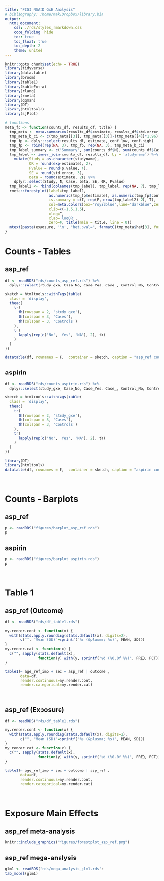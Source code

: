 ```yaml
---
title: "FIGI NSAID GxE Analysis"
# bibliography: /home/mak/Dropbox/library.bib
output: 
  html_document:
    css: ./rds/styles_rmarkdown.css
    code_folding: hide
    toc: true
    toc_float: true
    toc_depth: 2
    theme: united
---
```


<!-- Use this to make window large in html file -->
<style type="text/css">
.main-container {
  max-width: 1500px !important;
  margin-left: auto;
  margin-right: auto;
}
</style>


```r
knitr::opts_chunk$set(echo = TRUE)
library(tidyverse)
library(data.table)
library(broom)
library(table1)
library(kableExtra)
library(rlang)
library(rmeta)
library(qqman) 
library(DT)
library(htmltools)
library(sjPlot)

# functions
meta_fp <- function(counts_df, results_df, title) {
  tmp_meta <- meta.summaries(results_df$estimate, results_df$std.error, method = 'random')
  tmp_meta_b_ci <- c(tmp_meta[[3]], tmp_meta[[3]]-(tmp_meta[[4]]*1.96), tmp_meta[[3]]+(tmp_meta[[4]]*1.96))
  tmp_fp <- dplyr::select(results_df, estimate, conf.low, conf.high)
  tmp_fp <- rbind(rep(NA, 3), tmp_fp, rep(NA, 3), tmp_meta_b_ci)
  tmp_label_summary <- c("Summary", sum(counts_df$N), sum(counts_df$Case), round(tmp_meta[[3]], 2), round(tmp_meta[[4]], 3), round(exp(tmp_meta[[3]]), 2), round(tmp_meta[[5]][2], 4))
  tmp_label <- inner_join(counts_df, results_df, by = 'studyname') %>% 
    mutate(Study = as.character(studyname), 
           OR = round(exp(estimate), 2),
           Pvalue = round(p.value, 4),
           SE = round(std.error, 3),
           beta = round(estimate, 2)) %>% 
    dplyr::select(Study, N, Case, beta, SE, OR, Pvalue)
  tmp_label2 <- rbind(colnames(tmp_label), tmp_label, rep(NA, 7), tmp_label_summary)
  rmeta::forestplot(label=tmp_label2,
                    as.numeric(tmp_fp$estimate), as.numeric(tmp_fp$conf.low), as.numeric(tmp_fp$conf.high), 
                    is.summary = c(T, rep(F, nrow(tmp_label2)-2), T), 
                    col=meta.colors(box="royalblue",line="darkblue",zero='gray0', summary="royalblue"), 
                    clip=c(-1.5,1.5), 
                    xlog=T, 
                    xlab='logOR',
                    zero=0, title(main = title, line = 0))
  mtext(paste(exposure, '\n', "het.pval=", formatC(tmp_meta$het[3], format='e', digits=2)), side = 1, line = 1)
}

```

# Counts - Tables {.tabset}

## asp_ref
```r

df <- readRDS("rds/counts_asp_ref.rds") %>% 
  dplyr::select(study_gxe, Case_No, Case_Yes, Case_, Control_No, Control_Yes, Control_)

sketch = htmltools::withTags(table(
  class = 'display',
  thead(
    tr(
      th(rowspan = 2, 'study_gxe'),
      th(colspan = 3, 'Cases'),
      th(colspan = 3, 'Controls')
    ),
    tr(
      lapply(rep(c('No', 'Yes', 'NA'), 2), th)
    )
  )
))

datatable(df, rownames = F,  container = sketch, caption = "asp_ref counts by study/outcome - n (%)")
```

## aspirin
```r

df <- readRDS("rds/counts_aspirin.rds") %>% 
  dplyr::select(study_gxe, Case_No, Case_Yes, Case_, Control_No, Control_Yes, Control_)

sketch = htmltools::withTags(table(
  class = 'display',
  thead(
    tr(
      th(rowspan = 2, 'study_gxe'),
      th(colspan = 3, 'Cases'),
      th(colspan = 3, 'Controls')
    ),
    tr(
      lapply(rep(c('No', 'Yes', 'NA'), 2), th)
    )
  )
))

library(DT)
library(htmltools)
datatable(df, rownames = F,  container = sketch, caption = "aspirin counts by study/outcome - n (%)")
```
<br>


# Counts - Barplots {.tabset}
## asp_ref
```r
p <- readRDS("figures/barplot_asp_ref.rds")  
p
```

## aspirin
```r
p <- readRDS("figures/barplot_aspirin.rds")  
p
```

<br>

# Table 1 {.tabset}

## asp_ref (Outcome)
```r
df <- readRDS("rds/df_table1.rds")

my.render.cont <- function(x) {
  with(stats.apply.rounding(stats.default(x), digits=2),
       c("", "Mean (SD)"=sprintf("%s (&plusmn; %s)", MEAN, SD)))
}
my.render.cat <- function(x) {
  c("", sapply(stats.default(x),
               function(y) with(y, sprintf("%d (%0.0f %%)", FREQ, PCT))))
}

table1(~ age_ref_imp + sex + asp_ref | outcome ,
       data=df,
       render.continuous=my.render.cont,
       render.categorical=my.render.cat)
```
<br>

## asp_ref (Exposure)
```r
df <- readRDS("rds/df_table1.rds")

my.render.cont <- function(x) {
  with(stats.apply.rounding(stats.default(x), digits=2),
       c("", "Mean (SD)"=sprintf("%s (&plusmn; %s)", MEAN, SD)))
}
my.render.cat <- function(x) {
  c("", sapply(stats.default(x),
               function(y) with(y, sprintf("%d (%0.0f %%)", FREQ, PCT))))
}

table1(~ age_ref_imp + sex + outcome | asp_ref ,
       data=df,
       render.continuous=my.render.cont,
       render.categorical=my.render.cat)
```
<br>

# Exposure Main Effects {.tabset}

## asp_ref meta-analysis
```r
knitr::include_graphics("figures/forestplot_asp_ref.png")
```

## asp_ref mega-analysis
```r
glm1 <- readRDS("rds/mega_analysis_glm1.rds")
tab_model(glm1)
```






<!-- # Exposure Variable Counts by Case/Control + Study  {.tabset} -->
<!-- ```{r counts_setup, echo=F, message=F, cache=F} -->
<!-- # for counts tables -->
<!-- col.from <- c('Case_No', 'Case_Yes', 'Case_', 'Control_No', 'Control_Yes', 'Control_') -->
<!-- col.to <- c('No', 'Yes', 'NAs', 'No', 'Yes', 'NAs') -->

<!-- ``` -->

<!-- ## asp_ref -->
<!-- ```{r counts_asp_ref, message=F, echo=T, warning=F, tidy=T, cache=F} -->
<!-- x <- readRDS('./rds/counts_asp_ref.rds') %>% -->
<!-- 	dplyr::select(study_gxe, Case_No, Case_Yes, Case_, Control_No, Control_Yes, Control_) %>%  -->
<!--   rename_at(vars(col.from), function(x) col.to) -->

<!-- kable(x) %>% -->
<!--   kable_styling(bootstrap_options = "striped", full_width = F, position = 'left') %>%  -->
<!--   add_header_above(c(" " = 1, "Cases (%)" = 3, "Controls (%)" = 3)) %>%  -->
<!--   row_spec(nrow(x), bold = T, color = "black", background = "#EAECEE") -->
<!--   #row_spec(nrow(x), bold = T, color = "white", background = "#D7261E") -->
<!-- ``` -->
<!-- ## aspirin -->
<!-- ```{r counts_aspirin, message=F, echo=T, warning=F, tidy=T, cache=F} -->
<!-- x <- readRDS('./rds/counts_aspirin.rds') %>% -->
<!-- 	dplyr::select(study_gxe, Case_No, Case_Yes, Case_, Control_No, Control_Yes, Control_) %>%  -->
<!--   rename_at(vars(col.from), function(x) col.to) -->

<!-- kable(x) %>% -->
<!--   kable_styling(bootstrap_options = "striped", full_width = F, position = 'left') %>%  -->
<!--   add_header_above(c(" " = 1, "Cases (%)" = 3, "Controls (%)" = 3)) %>%  -->
<!--   row_spec(nrow(x), bold = T, color = "black", background = "#EAECEE") -->
<!--   #row_spec(nrow(x), bold = T, color = "white", background = "#D7261E") -->
<!-- ``` -->
<!-- ## nsaids -->
<!-- ```{r counts_nsaids, message=F, echo=T, warning=F, tidy=T, cache=F} -->
<!-- x <- readRDS('./rds/counts_nsaids.rds') %>% -->
<!-- 	dplyr::select(study_gxe, Case_No, Case_Yes, Case_, Control_No, Control_Yes, Control_) %>%  -->
<!--   rename_at(vars(col.from), function(x) col.to) -->

<!-- kable(x) %>% -->
<!--   kable_styling(bootstrap_options = "striped", full_width = F, position = 'left') %>%  -->
<!--   add_header_above(c(" " = 1, "Cases (%)" = 3, "Controls (%)" = 3)) %>%  -->
<!--   row_spec(nrow(x), bold = T, color = "black", background = "#EAECEE") -->
<!--   #row_spec(nrow(x), bold = T, color = "white", background = "#D7261E") -->
<!-- ``` -->
<!-- <br> -->

<!-- # BarPlots {.tabset} -->
<!-- ## asp_ref -->
<!-- ```{r barplots_asp_ref, message=F, echo=T, warning=F, tidy=T, cache=T, fig.height=16, fig.width=13} -->
<!-- p <- readRDS("./figures/barplot_asp_ref.rds") -->
<!-- p -->
<!-- ``` -->

<!-- ## aspirin -->
<!-- ```{r barplots_aspirin, message=F, echo=T, warning=F, tidy=T, cache=T, fig.height=16, fig.width=13} -->
<!-- p <- readRDS("./figures/barplot_aspirin.rds") -->
<!-- p -->
<!-- ``` -->

<!-- ## nsaids -->
<!-- ```{r barplots_nsaids, message=F, echo=T, warning=F, tidy=T, cache=T, fig.height=16, fig.width=13} -->
<!-- p <- readRDS("./figures/barplot_nsaids.rds") -->
<!-- p -->
<!-- ``` -->
<!-- <br> -->


<!-- # Meta Analysis (YL) {.tabset} -->
<!-- ## asp_ref   -->
<!-- ```{r out.width=1400, echo = F} -->
<!-- knitr::include_graphics("./figures/yi_shiny_asp_ref_FP.png") -->
<!-- ``` -->

<!-- ## aspirin   -->
<!-- ```{r out.width=1400, echo = F} -->
<!-- knitr::include_graphics("./figures/yi_shiny_aspirin_FP.png") -->
<!-- ``` -->

<!-- ## nsaids   -->
<!-- ```{r out.width=1400, echo = F} -->
<!-- knitr::include_graphics("./figures/yi_shiny_nsaids_FP.png") -->
<!-- ``` -->


<!-- # Meta Analysis (AK) {.tabset} -->

<!-- Add additional plots as needed -->

<!-- ## asp_ref -->
<!-- ```{r forestplot_asp_ref, message=F, echo=T, warning=F, tidy=F, cache=T, fig.width = 8, fig.height = 13.5} -->
<!-- knitr::include_graphics("./figures/forestplot_asp_ref.png") -->
<!-- ``` -->

<!-- ## aspirin -->
<!-- ```{r forestplot_aspirin, message=F, echo=T, warning=F, tidy=F, cache=T, fig.width = 8, fig.height = 13.5} -->
<!-- knitr::include_graphics("./figures/forestplot_aspirin.png") -->
<!-- ``` -->

<!-- ## nsaids -->
<!-- ```{r forestplot_nsaids, message=F, echo=T, warning=F, tidy=F, cache=T, fig.width = 8, fig.height = 13.5} -->
<!-- knitr::include_graphics("./figures/forestplot_nsaids.png") -->
<!-- ``` -->